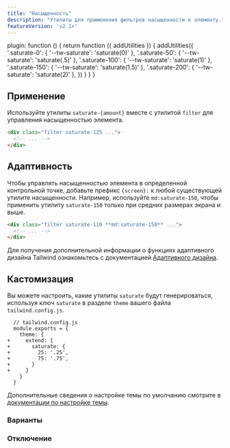 ```yaml
---
title: "Насыщенность"
description: "Утилиты для применения фильтров насыщенности к элементу."
featureVersion: 'v2.1+'
---
```



  plugin: function () {
    return function ({ addUtilities }) {
      addUtilities({
        '.saturate-0': { '--tw-saturate': 'saturate(0)' },
        '.saturate-50': { '--tw-saturate': 'saturate(.5)' },
        '.saturate-100': { '--tw-saturate': 'saturate(1)' },
        '.saturate-150': { '--tw-saturate': 'saturate(1.5)' },
        '.saturate-200': { '--tw-saturate': 'saturate(2)' },
      })
    }
  }
}

## Применение

Используйте утилиты `saturate-{amount}` вместе с утилитой `filter` для управления насыщенностью элемента.

```html
<div class="filter saturate-125 ...">
  <!-- ... -->
</div>
```

## Адаптивность

Чтобы управлять насыщенностью элемента в определенной контрольной точке, добавьте префикс `{screen}:` к любой существующей утилите насыщенности. Например, используйте `md:saturate-150`, чтобы применить утилиту `saturate-150` только при средних размерах экрана и выше.

```html
<div class="filter saturate-110 **md:saturate-150** ...">
  <!-- ... -->
</div>
```

Для получения дополнительной информации о функциях адаптивного дизайна Tailwind ознакомьтесь с документацией [Адаптивного дизайна](/docs/responsive-design).

## Кастомизация

Вы можете настроить, какие утилиты `saturate` будут генерироваться, используя ключ `saturate` в разделе `theme` вашего файла `tailwind.config.js`.

```diff-js
  // tailwind.config.js
  module.exports = {
    theme: {
+     extend: {
+       saturate: {
+         25: '.25',
+         75: '.75',
+       }
+     }
    }
  }
```

Дополнительные сведения о настройке темы по умолчанию смотрите в [документации по настройке темы](/docs/theme#customizing-the-default-theme).

### Варианты

<Variants plugin="saturate" name="saturate" />

### Отключение

<Disabling plugin="saturate" name="saturate" />

